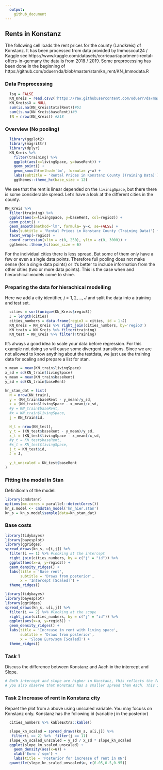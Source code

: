 ```yaml
---
  output:
    github_document
---
```


## Rents in Konstanz
The following cell loads the rent prices for the county (Landkreis) of Konstanz. It has been processed from data provided by Immoscout24 / Kaggle see  https://www.kaggle.com/datasets/corrieaar/apartment-rental-offers-in-germany the data is from 2018 / 2019. Some preprocessing has been done in the beginning of https://github.com/oduerr/da/blob/master/stan/kn_rent/KN_Immodata.R

### Data Proprocessing
```r
  lsg = FALSE
  KN_Kreis = read.csv2('https://raw.githubusercontent.com/oduerr/da/master/stan/kn_rent/KN_Kreis.csv')
  KN_Kreis$X = NULL
  sum(is.na(KN_Kreis$totalRent))#51
  sum(is.na(KN_Kreis$baseRent))#0
  (N = nrow(KN_Kreis)) #218
```
### Overview (No pooling)

```r
  library(ggplot2)
  library(magrittr)
  library(dplyr)
  KN_Kreis %>% 
    filter(training) %>% 
    ggplot(aes(x=livingSpace, y=baseRent)) +
    geom_point() + 
    geom_smooth(method='lm', formula= y~x) + 
    labs(subtitle = 'Rental Prices in Konstanz County (Training Data)') +
    ggthemes::theme_hc(base_size = 12) 
```

We see that the rent is linear depended on the `livinigSpace`, but there there is some considerable spread. Let's have a look at the different cities in the county.

```r
KN_Kreis %>% 
  filter(training) %>% 
  ggplot(aes(x=livingSpace, y=baseRent, col=regio3)) +
  geom_point() + 
  geom_smooth(method='lm', formula= y~x, se=FALSE) + 
  labs(subtitle = 'Rental Prices in Konstanz County (Training Data)') +
  facet_wrap(~regio3) + 
  coord_cartesian(xlim = c(0, 250), ylim = c(0, 3000)) + 
  ggthemes::theme_hc(base_size = 6) 
```
For the individual cities there is less spread. But some of them only have a few or even a single data points. Therefore full pooling does not make sense (for a single data points) or it's better to include information from the other cities (two or more data points). This is the case when and hierarchical models come to shine.

### Preparing the data for hierachical modelling 
Here we add a city identifier, $j=1,2,\ldots,J$ and split the data into a training and test set.

```r
  cities = sort(unique(KN_Kreis$regio3))
  J = length(cities)
  cities_numbers = data.frame(regio3 = cities, id = 1:J)
  KN_Kreis = KN_Kreis %>% right_join(cities_numbers, by='regio3')
  KN_train = KN_Kreis %>% filter(training)
  KN_test = KN_Kreis %>% filter(!training)
```

It's always a good idea to scale your data before regression. For this example not doing so will cause some divergent transitions. Since we are not allowed to know anything about the testdata, we just use the training data for scaling and prepare a list for stan.

```r
x_mean = mean(KN_train$livingSpace)
x_sd = sd(KN_train$livingSpace)
y_mean = mean(KN_train$baseRent)
y_sd = sd(KN_train$baseRent) 

kn_stan_dat = list(
  N = nrow(KN_train),
  y = (KN_train$baseRent - y_mean)/y_sd,
  x = (KN_train$livingSpace - x_mean)/x_sd,
  #y = KN_train$baseRent,
  #x = KN_train$livingSpace,
  j = KN_train$id,
  
  N_t = nrow(KN_test),
  y_t = (KN_test$baseRent - y_mean)/y_sd,
  x_t = (KN_test$livingSpace - x_mean)/x_sd,
  #y_t = KN_test$baseRent,
  #x_t = KN_test$livingSpace,
  j_t = KN_test$id,
  J = J,
  
  y_t_unscaled = KN_test$baseRent
)
```

### Fitting the model in Stan
Definitiomn of the model.



```r
library(cmdstanr)
options(mc.cores = parallel::detectCores())
kn_s.model <- cmdstan_model('kn_hier.stan')
kn_s = kn_s.model$sample(data=kn_stan_dat) 
```
### Base costs
```r
library(tidybayes)
library(bayesplot)
library(ggridges)
spread_draws(kn_s, u[i,j]) %>%
  filter(i == 1) %>% #looking at the intercept
  right_join(cities_numbers, by = c("j" = "id")) %>% 
  ggplot(aes(x=u, y=regio3)) + 
  geom_density_ridges() +
  labs(title = 'Base rent', 
       subtitle = 'Draws from posterior',
       x = 'Intercept [Scaled]') +
  theme_ridges()
```


```r
library(tidybayes)
library(bayesplot)
library(ggridges)
spread_draws(kn_s, u[i,j]) %>%
  filter(i == 2) %>% #looking at the scope
  right_join(cities_numbers, by = c("j" = "id")) %>% 
  ggplot(aes(x=u, y=regio3)) + 
  geom_density_ridges() +
  labs(title = 'Increase in rent with living space', 
       subtitle = 'Draws from posterior',
       x = 'Slope Euro/sqm [Scaled]') +
  theme_ridges()
```
### Task 1 
Discuss the difference between Konstanz and Aach in the intercept and Slope.
```r
# Both intercept and slope are higher in Konstanz, this reflects the fact that the Konstanz is more expensive place. But
# you also observe that Konstanz has a smaller spread than Aach. This is due to the fact that there are more data in Konstanz compared to Aach.
```

### Task 2 increase of rent in Konstanz city
Repaet the plot from a above using unscaled variable. You may focuss on Konstanz only. Konstanz has the following id (variable j in the posterior)
```r
  cities_numbers %>% kableExtra::kable()
```


```r
  slope_kn_scaled = spread_draws(kn_s, u[i,j]) %>%
   filter(i == 2) %>%  filter(j == 11) 
  slope_kn_scaled_unscaled = y_sd / x_sd * slope_kn_scaled 
  ggplot(slope_kn_scaled_unscaled) + 
    geom_density(aes(x=u)) +
    xlab('Euro / sqm') + 
    labs(title = 'Posterior for increase of rent in KN')
  quantile(slope_kn_scaled_unscaled$u, c(0.05,0.5,0.95))
```






